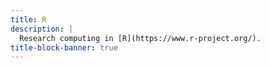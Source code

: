 ```yaml
---
title: R
description: |
  Research computing in [R](https://www.r-project.org/).
title-block-banner: true
---
```



